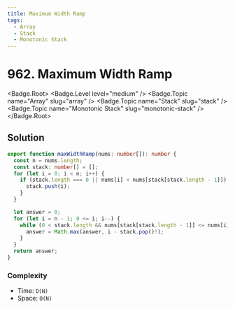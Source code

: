 ```yaml
---
title: Maximum Width Ramp
tags:
  - Array
  - Stack
  - Monotonic Stack
---
```


# 962. Maximum Width Ramp

<Badge.Root>
  <Badge.Level level="medium" />
  <Badge.Topic name="Array" slug="array" />
  <Badge.Topic name="Stack" slug="stack" />
  <Badge.Topic name="Monotonic Stack" slug="monotonic-stack" />
</Badge.Root>

## Solution

```typescript filename="solution.ts" copy
export function maxWidthRamp(nums: number[]): number {
  const n = nums.length;
  const stack: number[] = [];
  for (let i = 0; i < n; i++) {
    if (stack.length === 0 || nums[i] < nums[stack[stack.length - 1]]) {
      stack.push(i);
    }
  }

  let answer = 0;
  for (let i = n - 1; 0 <= i; i--) {
    while (0 < stack.length && nums[stack[stack.length - 1]] <= nums[i]) {
      answer = Math.max(answer, i - stack.pop()!);
    }
  }
  return answer;
}
```

### Complexity

- Time: `O(N)`
- Space: `O(N)`

<ProblemLink
  codingSite="leetcode"
  href="https://leetcode.com/problems/maximum-width-ramp"
  title="Maximum Width Ramp"
/>
